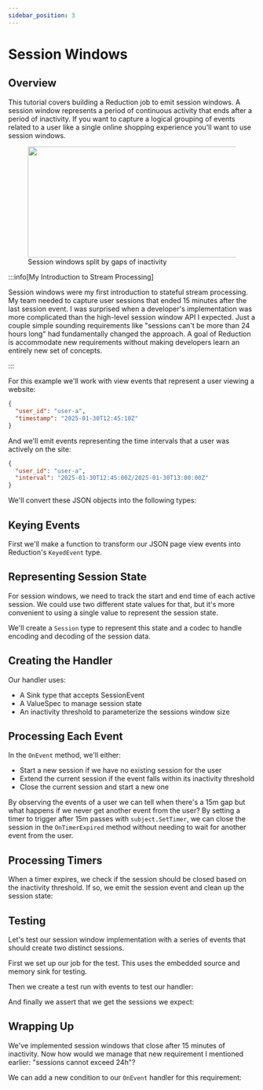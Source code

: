 ```yaml
---
sidebar_position: 3
---
```



# Session Windows

## Overview

This tutorial covers building a Reduction job to emit session windows. A session
window represents a period of continuous activity that ends after a period of
inactivity. If you want to capture a logical grouping of events related to a
user like a single online shopping experience you'll want to use session
windows.

<p>
  <figure class="inline-block">
    <img src="/img/session-windows.png" width="536" height="226.5" />
    <figcaption class="italic text-center">
      Session windows split by gaps of inactivity
    </figcaption>
  </figure>
</p>

:::info[My Introduction to Stream Processing]

Session windows were my first introduction to stateful stream processing. My
team needed to capture user sessions that ended 15 minutes after the last
session event. I was surprised when a developer's implementation was more
complicated than the high-level session window API I expected. Just a couple
simple sounding requirements like "sessions can't be more than 24 hours long"
had fundamentally changed the approach. A goal of Reduction is accommodate new
requirements without making developers learn an entirely new set of concepts.

:::

For this example we'll work with view events that represent a user viewing a
website:

```json
{
  "user_id": "user-a",
  "timestamp": "2025-01-30T12:45:10Z"
}
```

And we'll emit events representing the time intervals that a user was actively
on the site:

```json
{
  "user_id": "user-a",
  "interval": "2025-01-30T12:45:00Z/2025-01-30T13:00:00Z"
}
```

We'll convert these JSON objects into the following types:

<Tabs groupId="language">
  <TabItem value="go" label="Go">
    <CodeSnippet
      language="go"
      code={sessionWindowHandler}
      marker="json-structs"
    />
  </TabItem>
  <TabItem value="typescript" label="TypeScript">
    <CodeSnippet
      language="typescript"
      code={sessionWindowHandlerTypeScript}
      marker="json-structs"
    />
  </TabItem>
</Tabs>

## Keying Events

First we'll make a function to transform our JSON page view events into
Reduction's `KeyedEvent` type.

<Tabs groupId="language">
  <TabItem value="go" label="Go">
    <CodeSnippet language="go" code={sessionWindowHandler} marker="key-event" />
  </TabItem>
  <TabItem value="typescript" label="TypeScript">
    <CodeSnippet
      language="typescript"
      code={sessionWindowHandlerTypeScript}
      marker="key-event"
    />
  </TabItem>
</Tabs>

## Representing Session State

For session windows, we need to track the start and end time of each active
session. We could use two different state values for that, but it's more
convenient to using a single value to represent the session state.

We'll create a `Session` type to represent this state and a codec to handle
encoding and decoding of the session data.

<Tabs groupId="language">
  <TabItem value="go" label="Go">
    <CodeSnippet
      language="go"
      code={sessionWindowHandler}
      marker="session-state"
    />
  </TabItem>
  <TabItem value="typescript" label="TypeScript">
    <CodeSnippet
      language="typescript"
      code={sessionWindowHandlerTypeScript}
      marker="session-state"
    />
  </TabItem>
</Tabs>

## Creating the Handler

Our handler uses:

- A Sink type that accepts SessionEvent
- A ValueSpec to manage session state
- An inactivity threshold to parameterize the sessions window size

<Tabs groupId="language">
  <TabItem value="go" label="Go">
    <CodeSnippet
      language="go"
      code={sessionWindowHandler}
      marker="handler-struct"
    />
  </TabItem>
  <TabItem value="typescript" label="TypeScript">
    <CodeSnippet
      language="typescript"
      code={sessionWindowHandlerTypeScript}
      marker="handler-struct"
    />
  </TabItem>
</Tabs>

## Processing Each Event

In the `OnEvent` method, we'll either:

- Start a new session if we have no existing session for the user
- Extend the current session if the event falls within its inactivity threshold
- Close the current session and start a new one

<Tabs groupId="language">
  <TabItem value="go" label="Go">
    <CodeSnippet language="go" code={sessionWindowHandler} marker="on-event" />
  </TabItem>
  <TabItem value="typescript" label="TypeScript">
    <CodeSnippet
      language="typescript"
      code={sessionWindowHandlerTypeScript}
      marker="on-event"
    />
  </TabItem>
</Tabs>

By observing the events of a user we can tell when there's a 15m gap but what
happens if we never get another event from the user? By setting a timer to
trigger after 15m passes with `subject.SetTimer`, we can close the session in
the `OnTimerExpired` method without needing to wait for another event from the
user.

## Processing Timers

When a timer expires, we check if the session should be closed based on the
inactivity threshold. If so, we emit the session event and clean up the session
state:

<Tabs groupId="language">
  <TabItem value="go" label="Go">
    <CodeSnippet language="go" code={sessionWindowHandler} marker="on-timer" />
  </TabItem>
  <TabItem value="typescript" label="TypeScript">
    <CodeSnippet
      language="typescript"
      code={sessionWindowHandlerTypeScript}
      marker="on-timer"
    />
  </TabItem>
</Tabs>

## Testing

Let's test our session window implementation with a series of events that should
create two distinct sessions.

First we set up our job for the test. This uses the embedded source and memory
sink for testing.

<Tabs groupId="language">
  <TabItem value="go" label="Go">
    <CodeSnippet language="go" code={sessionWindowTest} marker="job-setup" />
  </TabItem>
  <TabItem value="typescript" label="TypeScript">
    <CodeSnippet
      language="typescript"
      code={sessionWindowTestTypeScript}
      marker="job-setup"
    />
  </TabItem>
</Tabs>

Then we create a test run with events to test our handler:

<Tabs groupId="language">
  <TabItem value="go" label="Go">
    <CodeSnippet language="go" code={sessionWindowTest} marker="test-run" />
  </TabItem>
  <TabItem value="typescript" label="TypeScript">
    <CodeSnippet
      language="typescript"
      code={sessionWindowTestTypeScript}
      marker="test-run"
    />
  </TabItem>
</Tabs>

And finally we assert that we get the sessions we expect:

<Tabs groupId="language">
  <TabItem value="go" label="Go">
    <CodeSnippet language="go" code={sessionWindowTest} marker="assert" />
  </TabItem>
  <TabItem value="typescript" label="TypeScript">
    <CodeSnippet
      language="typescript"
      code={sessionWindowTestTypeScript}
      marker="assert"
    />
  </TabItem>
</Tabs>

## Wrapping Up

We've implemented session windows that close after 15 minutes of inactivity. Now
how would we manage that new requirement I mentioned earlier: "sessions cannot
exceed 24h"?

We can add a new condition to our `OnEvent` handler for this requirement:

<Tabs groupId="language">
  <TabItem value="go" label="Go">
    <CodeSnippet
      language="go"
      code={sessionWindowHandler}
      marker="on-event-24h"
    />
  </TabItem>
  <TabItem value="typescript" label="TypeScript">
    <CodeSnippet
      language="typescript"
      code={sessionWindowHandlerTypeScript}
      marker="on-event-24h"
    />
  </TabItem>
</Tabs>
